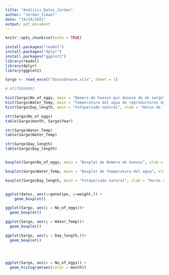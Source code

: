 ```yaml
---
title: "Análisis_Datos_Jordan"
author: "Jordan_Ismael"
date: "19/10/2021"
output: pdf_document
---
```


```r
knitr::opts_chunk$set(echo = TRUE)

install.packages("readxl")
install.packages("dplyr")
install.packages("ggplot2")
library(readxl)
library(dplyr)
library(ggplot2)

```

```r
Sargo <- read_excel("DatosDesove.xlsx", sheet = 1)


```

```r

# HISTOGRAMAS

hist(Sargo$No_of_eggs, main = "Número de huevos por desove de de sargo", xlab = "Cantidad de huevos (n)", ylab = "Frecuencia")
hist(Sargo$Water_Temp, main = "Temperatura del agua de reproductores de sargo", xlab = "Temperatura (°C)", ylab = "Frecuencia")
hist(Sargo$Day_length, main = "Fotoperiodo natural", xlab = "Horas de luz", ylab = "Frecuencia")

```

```r
str(Sargo$No_of_eggs)
table(Sargo$month, Sargo$Year)

```

```r
str(Sargo$Water_Temp)
table(Sargo$Water_Temp)

str(Sargo$Day_length)
table(Sargo$Day_length)
```


```r

```











```r

boxplot(Sargo$No_of_eggs, main = "Boxplot de Número de huevos", xlab = "Número de huevos", ylab = "Frecuencia")

boxplot(Sargo$Water_Temp, main = "Boxplot de Temperatura del agua", xlab = "Temperatura (°C)", ylab = "Frecuencia")

boxplot(Sargo$Day_length, main = "Fotoperiodo natural", xlab = "Horas de luz (h)", ylab = "Frecuencia")


ggplot(datos, aes(x=genotipo, y=weight,)) +
    geom_boxplot()

ggplot(Sargo, aes(y = No_of_eggs))+
  geom_boxplot()

ggplot(Sargo, aes(y = Water_Temp))+
  geom_boxplot()

ggplot(Sargo, aes(y = Day_length,))+
  geom_boxplot()




ggplot(Sargo, aes(x = No_of_eggs)) +
  geom_histogram(aes(color = month))

```


